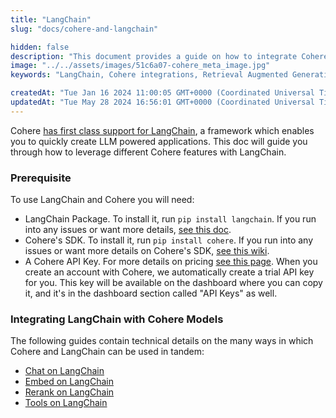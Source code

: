 ```yaml
---
title: "LangChain"
slug: "docs/cohere-and-langchain"

hidden: false
description: "This document provides a guide on how to integrate Cohere with LangChain, covering features like basic chat functionality, retrieval augmented generation (RAG), embeddings, and reranking. It includes code examples for each feature using LangChain's modules and Cohere's API key."
image: "../../assets/images/51c6a07-cohere_meta_image.jpg"  
keywords: "LangChain, Cohere integrations, Retrieval Augmented Generation"

createdAt: "Tue Jan 16 2024 11:00:05 GMT+0000 (Coordinated Universal Time)"
updatedAt: "Tue May 28 2024 16:56:01 GMT+0000 (Coordinated Universal Time)"
---
```

Cohere [has first class support for LangChain](https://python.langchain.com/docs/integrations/providers/cohere), a framework which enables you to quickly create LLM powered applications. This doc will guide you through how to leverage different Cohere features with LangChain. 

### Prerequisite

To use LangChain and Cohere you will need: 

- LangChain Package. To install it, run `pip install langchain`. If you run into any issues or want more details, [see this doc](https://python.langchain.com/docs/get_started/installation).
- Cohere's SDK. To install it, run `pip install cohere`. If you run into any issues or want more details on Cohere's SDK, [see this wiki](https://github.com/cohere-ai/cohere-python).
- A Cohere API Key. For more details on pricing [see this page](https://cohere.com/pricing). When you create an account with Cohere, we automatically create a trial API key for you. This key will be available on the dashboard where you can copy it, and it's in the dashboard section called "API Keys" as well.

### Integrating LangChain with Cohere Models

The following guides contain technical details on the many ways in which Cohere and LangChain can be used in tandem:

- [Chat on LangChain](/docs/chat-on-langchain)
- [Embed on LangChain](/docs/embed-on-langchain)
- [Rerank on LangChain](/docs/rerank-on-langchain)
- [Tools on LangChain](/docs/tools-on-langchain)
